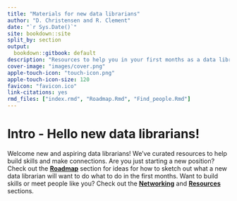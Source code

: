 ```yaml
---
title: "Materials for new data librarians"
author: "D. Christensen and R. Clement"
date: "`r Sys.Date()`"
site: bookdown::site
split_by: section
output:
  bookdown::gitbook: default
description: "Resources to help you in your first months as a data librarian"
cover-image: "images/cover.png"
apple-touch-icon: "touch-icon.png"
apple-touch-icon-size: 120
favicon: "favicon.ico"
link-citations: yes
rmd_files: ["index.rmd", "Roadmap.Rmd", "Find_people.Rmd"]
---
```


# Intro - Hello new data librarians! {#intro}
Welcome new and aspiring data librarians! We've curated resources to help build skills and make connections. Are you just starting a new position? Check out the __[Roadmap](#roadmap)__ section for ideas for how to sketch out what a new data librarian will want to do what to do in the first months. Want to build skills or meet people like you? Check out the __[Networking](#networking)__ and __[Resources](#resources)__ sections.